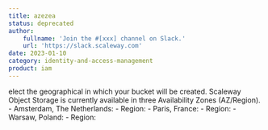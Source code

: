 ```yaml
---
title: azezea
status: deprecated
author:
    fullname: 'Join the #[xxx] channel on Slack.'
    url: 'https://slack.scaleway.com'
date: 2023-01-10
category: identity-and-access-management
product: iam
---
```


elect the geographical  in which your bucket will be created. Scaleway Object Storage is currently available in three Availability Zones (AZ/Region).
    - Amsterdam, The Netherlands: 
      - Region: 
    - Paris, France: 
      - Region: 
    - Warsaw, Poland: 
      - Region: 





